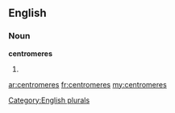 ==English==

===Noun===
'''centromeres'''

# {{plural of|[[centromere]]}}

[[Category:English plurals]]

[[ar:centromeres]]
[[fr:centromeres]]
[[my:centromeres]]